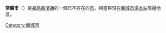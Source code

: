 {{Expand|time=2013-02-10T13:22:53+00:00 }}
{{日本都市 (廢除)
| 自治體名 = 常磐市
| 日文原名 = 常磐市
| 平假名 = じょうばんし
| 羅馬字拼音 = Jōban-shi
| 地圖 = 
| 廢除時間 = 1966年10月1日
| 廢除理由 = 新設合併
| 廢除時處置 ='''常磐市'''、[[勿來市|勿來市]]、[[磐城市_(舊)|磐城市]]、[[平市|平市]]、[[內鄉市|內鄉市]]、[[遠野町|遠野町]]、[[四倉町|四倉町]]、[[小川町_(福島縣)|小川町]]、[[好間村|好間村]]、[[三和村_(福島縣)|三和村]]、[[田人村|田人村]]、[[川前村|川前村]]、[[久之濱町|久之濱町]]、[[大久村|大久村]] → [[磐城市|磐城市]]
| 現在市 = [[磐城市|磐城市]]
| 都道府縣 = 福島縣
| 支廳 = 
| 編號 =
| 自治體 =
| 面積 =
| 邊界未定 = 
| 人口 =
| 人口密度 = 
| 統計時間 =
| 經度 = 
| 緯度 = 
| 樹 =
| 花 = 
| 鳥 = 
| 其他象徵物 = 
| 其他象徵 = 
| 郵遞區號 = 934-8555
| 所在地 =新湊市本町二丁目10番30號
| 電話號碼 =766-82-8000
| 外部連結 =http://web.archive.org/web/*/www.city.shinminato.toyama.jp/
| 註記 = 
|}}
'''常磐市'''（{{jpn|j=常磐市|hg=じょうばんし|rm=Jōban shi|f=y}}）是[[福島縣|福島縣]][[濱通|濱通]]的一個已不存在的[[市|市]]。相當與現在[[磐城市|磐城市]][[湯本站|湯本站]]周邊地區。

{{福島縣}}
{{日本地理小作品}}

[[Category:磐城市|Category:磐城市]]